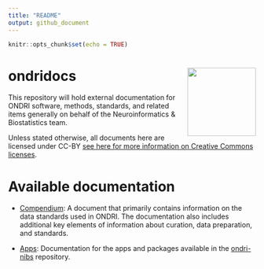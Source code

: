 ```yaml
---
title: "README"
output: github_document
---
```


```r
knitr::opts_chunk$set(echo = TRUE)
```

# ondridocs <img src='etc/logo.png' align="right" height="139" />


This repository will hold external documentation for ONDRI software, methods, standards, and related items generally on behalf of the Neuroinformatics & Biostatistics team. 

Unless stated otherwise, all documents here are licensed under CC-BY [see here for more information on Creative Commons licenses](https://creativecommons.org/licenses/by/4.0/?). 


# Available documentation

* [Compendium](./Compendium): A document that primarily contains information on the data standards used in ONDRI. The documentation also includes additional key elements of information about curation, data preparation, and standards.

* [Apps](./Apps): Documentation for the apps and packages available in the [ondri-nibs](https://github.com/ondri-nibs) repository.